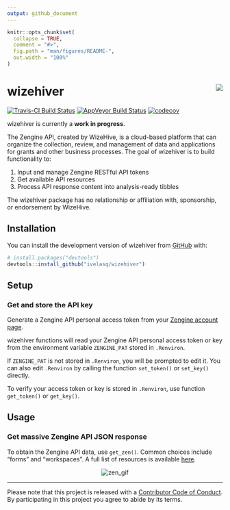 ```yaml
---
output: github_document
---
```


<!-- README.md is generated from README.Rmd. Please edit that file -->

```r
knitr::opts_chunk$set(
  collapse = TRUE,
  comment = "#>",
  fig.path = "man/figures/README-",
  out.width = "100%"
)
```
# wizehiver <img src= "https://image.ibb.co/hkekzT/hex_Sticker_nospot_copy.png" align = "right" />

[![Travis-CI Build Status](https://travis-ci.org/ivelasq/wizehiver.svg?branch=master)](https://travis-ci.org/ivelasq/wizehiver)
[![AppVeyor Build Status](https://ci.appveyor.com/api/projects/status/github/ivelasq/wizehiver?branch=master&svg=true)](https://ci.appveyor.com/project/ivelasq/wizehiver)
[![codecov](https://codecov.io/gh/ivelasq/wizehiver/branch/master/graph/badge.svg)](https://codecov.io/gh/ivelasq/wizehiver)

wizehiver is currently a **work in progress**.

The Zengine API, created by WizeHive, is a cloud-based platform that can organize the collection, review, and management of data and applications for grants and other business processes. The goal of wizehiver is to build functionality to:

1. Input and manage Zengine RESTful API tokens
2. Get available API resources
3. Process API response content into analysis-ready tibbles

The wizehiver package has no relationship or affiliation with, sponsorship, or endorsement by WizeHive.

## Installation

You can install the development version of wizehiver from [GitHub](https://github.com/) with:

``` r
# install.packages("devtools")
devtools::install_github("ivelasq/wizehiver")
```

## Setup

### Get and store the API key

Generate a Zengine API personal access token from your [Zengine account page](https://platform.zenginehq.com/account/developer).

wizehiver functions will read your Zengine API personal access token or key from the environment variable `ZENGINE_PAT` stored in `.Renviron`.

If `ZENGINE_PAT` is not stored in `.Renviron`, you will be prompted to edit it. You can also edit `.Renviron` by calling the function `set_token()` or `set_key()` directly.

To verify your access token or key is stored in `.Renviron`, use function `get_token()` or `get_key()`.

## Usage

### Get massive Zengine API JSON response

To obtain the Zengine API data, use `get_zen()`. Common choices include "forms" and "workspaces". A full list of resources is available [here](https://zenginehq.github.io/developers/rest-api/resources/).

<p align="center">
  <img src="https://media.giphy.com/media/pkzecz3ucmVaw/giphy.gif" alt="zen_gif">
</p>


---
Please note that this project is released with a [Contributor Code of Conduct](CODE_OF_CONDUCT.md).
By participating in this project you agree to abide by its terms.
